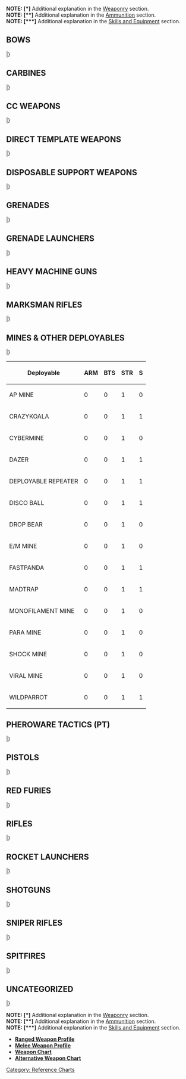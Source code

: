 {{section-reference-charts}}
{{n5-section-ammo-and-weaponry}}


'''NOTE: [*]''' Additional explanation in the [[Weaponry]] section.<br>
'''NOTE: [**]''' Additional explanation in the [[Ammunition]] section.<br>
'''NOTE: [***]''' Additional explanation in the [[Skills and Equipment]] section.


== BOWS ==
{{n5_weapon_single}}
{{n5_weaponrow|Tactical Bow|+3|0|-6|--|--|--|--|8|1|DA|ARM|2|[[Anti-materiel]], [[Silent|Silent (-6)]]}}
{{n5_weaponrow|Viral Tactical Bow|+3|0|-6|--|--|--|--|8|1|N|BTS|1|[[BioWeapon | BioWeapon (DA+Shock)]], [[Silent|Silent (-6)]]}}
|}


== CARBINES ==
{{n5_weapon_single}}
{{n5_weaponrow|E/M Carbine|+3|+3|-3|-3|-6|--|--|7|2|E/M|BTS/2|2|[[Non-Lethal]], [**]}}
{{n5_weaponrow|Plasma Carbine (Blast Mode)|+3|+3|-3|-3|-6|--|--|7|2|N|[[Combined Saving Roll | ARM and BTS]]|1 and 1|[[Impact Template (Circular)]]}}
{{n5_weaponrow|Plasma Carbine (Hit Mode)|+3|+3|-3|-3|-6|--|--|6|2|N|[[Combined Saving Roll | ARM and BTS]]|1 and 1|}}
|}


== CC WEAPONS ==
{{n5_weapon_single}}
{{n5_weaponrow|AP CC Weapon| | | | | | | |8|1|AP|ARM/2|1|[[CC]]}}
{{n5_weaponrow|AP+DA CC Weapon| | | | | | | |8|1|AP+DA|ARM/2|2|[[Anti-materiel]], [[CC]]}}
{{n5_weaponrow|AP+EXP CC Weapon| | | | | | | |8|1|AP+EXP|ARM/2|3|[[Anti-materiel]], [[CC]]}}
{{n5_weaponrow|AP+Shock CC Weapon| | | | | | | |8|1|AP+SHOCK|ARM/2|1|[[CC]]}}
{{n5_weaponrow|AP+T2 CC Weapon| | | | | | | |8|1|AP+T2|ARM/2|1|[[Anti-materiel]], [[CC]]}}
{{n5_weaponrow|CC Weapon| | | | | | | |8|1|N|ARM|1|[[CC]]}}
{{n5_weaponrow|[[Chest Mines]] (BS Mode)| | | | | | | |7|1|SHOCK|ARM|1|[[Intuitive Attack]], [[Disposable (2)]], [[Double Shot]], [[Direct Template (Small Teardrop)]], [*]}}
{{n5_weaponrow|[[Chest Mines]] (CC Mode)| | | | | | | |7|1|SHOCK|ARM|1|[[CC Attack (+3)]], [[Disposable (2)]], [*]}}
{{n5_weaponrow|DA CC Weapon| | | | | | | |8|1|DA|ARM|2|[[Anti-materiel]], [[CC]]}}
{{n5_weaponrow|E/M CC Weapon| | | | | | | |8|1|N+E/M|BTS/2|2|[[CC]], [**]}}
{{n5_weaponrow|EXP CC Weapon| | | | | | | |8|1|EXP|ARM|3|[[Anti-materiel]], [[CC]]}}
{{n5_weaponrow|Monofilament CC Weapon| | | | | | | |8|1|N|ARM&#61;0|1|[[CC]], [[State Trait | State:]] [[Dead]]}}
{{n5_weaponrow|PARA CC Weapon| | | | | | | |--|1|PARA|PH-6|1|[[CC]], [[State Trait | State:]] [[Immobilized-A]], [[Non-Lethal]]}}
{{n5_weaponrow|Shock CC Weapon| | | | | | | |8|1|SHOCK|ARM|1|[[CC]]}}
{{n5_weaponrow|T2 CC Weapon| | | | | | | |8|1|T2|ARM|1|[[Anti-materiel]], [[CC]]}}
{{n5_weaponrow|[[Trench-Hammer]] (BS Mode)|0|--|--|--|--|--|--|6|1|DA|ARM|2|[[Anti-materiel]], [[BS Weapon (PH)]], [[Disposable (3)]], [*]}}
{{n5_weaponrow|[[Trench-Hammer]] (CC Mode)| | | | | | | |6|1|DA|ARM|2|[[Anti-materiel]], [[CC]], [[Disposable (3)]], [*]}}
{{n5_weaponrow|Viral CC Weapon| | | | | | | |8|1|N|BTS|1|[[BioWeapon | BioWeapon (DA+Shock)]], [[CC]]}}
{{n5_weaponrow|[[Vorpal CC Weapon]] (BS Mode)|+3|--|--|--|--|--|--|8|1|N|ARM&#61;0|1|[[BS Weapon (PH)]], [[State Trait | State:]] [[Dead]], [*]}}
{{n5_weaponrow|[[Vorpal CC Weapon]] (CC Mode)| | | | | | | |8|1|N|ARM&#61;0|1|[[CC]], [[State Trait | State:]] [[Dead]], [*]}}
|}

== DIRECT TEMPLATE WEAPONS ==
{{n5_weapon_single}}
{{n5_weaponrow|Boarding Pistol (Blast Mode)| | | | | | | |7|1|N|ARM|1|[[Intuitive Attack]], [[Direct Template (Small Teardrop)]]}}
{{n5_weaponrow|Boarding Pistol (Hit Mode)|+3|0|-6|--|--|--|--|7|2|N|ARM|1|}}
{{n5_weaponrow|Chain-Colt| | | | | | | |7|1|N|ARM|1|[[Intuitive Attack]], [[Direct Template (Small Teardrop)]]}}
{{n5_weaponrow|Chain Rifle| | | | | | | |7|1|N|ARM|1|[[Intuitive Attack]], [[Direct Template (Large Teardrop)]]}}
{{n5_weaponrow|[[Chest Mines]] (BS Mode)| | | | | | | |7|1|SHOCK|ARM|1|[[Intuitive Attack]], [[Disposable (2)]], [[Double Shot]], [[Direct Template (Small Teardrop)]], [*]}}
{{n5_weaponrow|[[Chest Mines]] (CC Mode)| | | | | | | |7|1|SHOCK|ARM|1|[[CC Attack (+3)]], [[Disposable (2)]], [*]}}
{{n5_weaponrow|E/Marat| | | | | | | |7|1|E/M|BTS/2|2|[[Intuitive Attack]], [[Non-Lethal]], [[Direct Template (Large Teardrop)]], [**]}}
{{n5_weaponrow|Heavy Flamethrower| | | | | | | |6|1|N|ARM|1|[[Intuitive Attack]], [[Continuous Damage]], [[Direct Template (Large Teardrop)]]}}
{{n5_weaponrow|Light Flamethrower| | | | | | | |7|1|N|ARM|1|[[Intuitive Attack]], [[Continuous Damage]], [[Direct Template (Small Teardrop)]]}}
{{n5_weaponrow|Nanopulser| | | | | | | |7|1|N|BTS|1|[[Direct Template (Small Teardrop)]]}}
{{n5_weaponrow|Pulzar| | | | | | | |7|1|N|BTS|1|[[Intuitive Attack]], [[Direct Template (Large Teardrop)]]}}
{{n5_weaponrow|Heavy Riotstopper| | | | | | | |--|1|PARA|PH-6|1|[[State Trait | State:]] [[Immobilized-A]], [[Non-Lethal]], [[Direct Template (Large Teardrop)]]}}
{{n5_weaponrow|Light Riotstopper| | | | | | | |--|1|PARA|PH-6|1|[[State Trait | State:]] [[Immobilized-A]], [[Non-Lethal]], [[Direct Template (Small Teardrop)]]}}
{{n5_weaponrow|[[Sepsitor]]| | | | | | | |4|1|--|BTS|1|[[Intuitive Attack]], [[Disposable (2)]], [[Direct Template (Large Teardrop)]], [[State Trait | State:]] [[Sepsitorized]], [*]}}
{{n5_weaponrow|[[Sepsitor]] Plus| | | | | | | |3|1|--|BTS|1|[[Intuitive Attack]], [[Direct Template (Large Teardrop)]], [[State Trait | State:]] [[Sepsitorized]], [*]}}
{{n5_weaponrow|Zapper| | | | | | | |7|1|E/M|BTS/2|2|[[Intuitive Attack]], [[Non-Lethal]], [[Direct Template (Small Teardrop)]], [**]}}
|}

== DISPOSABLE SUPPORT WEAPONS ==
{{n5_weapon_single}}
{{n5_weaponrow|Akrylat-Kanone|-3|0|+3|+3|-3|-3|--|--|1|PARA|PH-6|1|[[Disposable (2)]], [[State Trait | State:]] [[Immobilized-A]], [[Non-Lethal]]}}
{{n5_weaponrow|Blitzen|-3|0|+3|+3|-3|-3|--|6|1|E/M|BTS/2|2|[[Disposable (2)]], [[Non-Lethal]], [**]}}
{{n5_weaponrow|Flammenspeer (Blast Mode)|-3|0|+3|+3|-3|-3|--|6|1|N|ARM|1|[[Continuous Damage]], [[Disposable (2)]], [[Impact Template (Circular)]]}}
{{n5_weaponrow|Flammenspeer (Hit Mode)|-3|0|+3|+3|-3|-3|--|6|1|AP|ARM/2|1|[[Continuous Damage]], [[Disposable (2)]]}}
{{n5_weaponrow|Panzerfaust|-3|0|+3|+3|-3|-3|--|6|1|AP+EXP|ARM/2|3|[[Anti-materiel]], [[Disposable (2)]]}}
|}


== GRENADES ==
{{n5_weapon_single}}
{{n5_weaponrow|Eclipse Grenades|0|-3|--|--|--|--|--|--|1|ECLIPSE|--|--|[[Speculative Attack]], [[BS Weapon (PH)]], [[Impact Template (Circular)]], [[Non-Lethal]], [[Reflective]], [[Targetless]], [**]}}
{{n5_weaponrow|E/M Grenades|+3|-3|--|--|--|--|--|7|1|E/M|BTS/2|2|[[Speculative Attack]], [[BS Weapon (PH)]], [[Impact Template (Circular)]], [[Non-Lethal]], [**]}}
{{n5_weaponrow|Grenades|+3|-3|--|--|--|--|--|7|1|N|ARM|1|[[Speculative Attack]], [[BS Weapon (PH)]], [[Impact Template (Circular)]]}}
{{n5_weaponrow|Smoke Grenades|0|-3|--|--|--|--|--|--|1|SMOKE|--|--|[[Speculative Attack]], [[BS Weapon (PH)]], [[Impact Template (Circular)]], [[Non-Lethal]], [[Targetless]], [**]}}
|}


== GRENADE LAUNCHERS ==
{{n5_weapon_single}}
{{n5_weaponrow|Eclipse Grenade Launcher|0|0|0|-3|-6|-6|--|--|1|ECLIPSE|--|--|[[Speculative Attack]], [[Non-Lethal]], [[Impact Template (Circular)]], [[Reflective]], [[Targetless]], [**]}}
{{n5_weaponrow|E/M Grenade Launcher|0|0|0|-3|-6|-6|--|7|1|E/M|BTS/2|2|[[Speculative Attack]], [[Non-Lethal]], [[Impact Template (Circular)]], [**]}}
{{n5_weaponrow|Grenade Launcher|0|0|0|-3|-6|-6|--|7|1|N|ARM|1|[[Speculative Attack]], [[Impact Template (Circular)]]}}
{{n5_weaponrow|Smoke Grenade Launcher|0|0|0|-3|-6|-6|--|--|1|SMOKE|--|--|[[Speculative Attack]], [[Non-Lethal]], [[Impact Template (Circular)]], [[Targetless]], [**]}}
|}


== HEAVY MACHINE GUNS ==
{{n5_weapon_single}}
{{n5_weaponrow|AP Heavy Machine Gun|-3|0|+3|+3|-3|-3|--|5|4|AP|ARM/2|1|[[Suppressive Fire]]}}
{{n5_weaponrow|Heavy Machine Gun|-3|0|+3|+3|-3|-3|--|5|4|N|ARM|1|[[Suppressive Fire]]}}
{{n5_weaponrow|MULTI Heavy Machine Gun (Anti-materiel Mode)|-3|0|+3|+3|-3|-3|--|5|1|EXP|ARM|3|[[Anti-materiel]]}}
{{n5_weaponrow|MULTI Heavy Machine Gun (AP Mode)|-3|0|+3|+3|-3|-3|--|5|4|AP|ARM/2|1|[[Suppressive Fire]]}}
{{n5_weaponrow|MULTI Heavy Machine Gun (Shock Mode)|-3|0|+3|+3|-3|-3|--|5|4|SHOCK|ARM|1|[[Suppressive Fire]]}}
|}


== MARKSMAN RIFLES ==
{{n5_weapon_single}}
{{n5_weaponrow|AP Marksman Rifle|-3|+3|+3|-3|-3|-6|--|7|3|AP|ARM/2|1|[[Suppressive Fire]]}}
{{n5_weaponrow|K1 Marksman Rifle|-3|+3|+3|-3|-3|-6|--|7|3|N|ARM&#61;0|1|[[Anti-materiel]], [[Suppressive Fire]]}}
{{n5_weaponrow|Marksman Rifle|-3|+3|+3|-3|-3|-6|--|7|3|N|ARM|1|[[Suppressive Fire]]}}
{{n5_weaponrow|MULTI Marksman Rifle (Anti-materiel Mode)|-3|+3|+3|-3|-3|-6|--|7|1|DA|ARM|2|[[Anti-materiel]]}}
{{n5_weaponrow|MULTI Marksman Rifle (AP Mode)|-3|+3|+3|-3|-3|-6|--|7|3|AP|ARM/2|1|[[Suppressive Fire]]}}
{{n5_weaponrow|MULTI Marksman Rifle (Shock Mode)|-3|+3|+3|-3|-3|-6|--|7|3|SHOCK|ARM|1|[[Suppressive Fire]]}}
{{n5_weaponrow|Shock Marksman Rifle|-3|+3|+3|-3|-3|-6|--|7|3|SHOCK|ARM|1|[[Suppressive Fire]]}}
{{n5_weaponrow|T2 Marksman Rifle|-3|+3|+3|-3|-3|-6|--|7|3|T2|ARM|1|[[Anti-materiel]], [[Suppressive Fire]]}}
{{n5_weaponrow|Viral Marksman Rifle|-3|+3|+3|-3|-3|-6|--|7|3|N|BTS|1|[[BioWeapon | BioWeapon (DA+Shock)]], [[Suppressive Fire]]}}
|}


== MINES & OTHER DEPLOYABLES ==
{{n5_weapon_single}}
{{n5_weaponrow|AP [[Mines]]| | | | | | | |7|1|AP|ARM/2|1|[[Intuitive Attack]], [[Concealed]], [[Disposable (3)]], [[Direct Template (Small Teardrop)]], [[Deployable]], [*]}}
{{n5_weaponrow|CrazyKoalas| | | | | | | |5|1|SHOCK|ARM|1|[[Disposable (2)]], [[Boost]], [[Perimeter]], [[Deployable]], [*]}}
{{n5_weaponrow|[[Cybermines]]| | | | | | | |5|1|--|BTS|2|[[Comms Attack]], [[Intuitive Attack]], [[Concealed]], [[Disposable (3)]], [[State Trait | State:]] [[Stunned]]/[[Immobilized-B]], [[Non-Lethal]], [[Direct Template (Small Teardrop)]], [[Deployable]], [*]}}
{{n5_weaponrow|[[Dazer]]| | | | | | | | | | | | |[[Disposable (3)]], [[Deployable]], [[Traits#Zone_of_Control_.28ZoC.29 | Zone of Control]]}}
{{n5_weaponrow|[[Deployable Repeater]]| | | | | | | | | | | | |[[Disposable (3)]], [[Deployable]]}}
{{n5_weaponrow|[[Disco Baller]]|0|+3|-3|-6|--|--|--|--|1|--|--|--|[[Speculative Attack]], [[Disposable (2)]], [[Double Shot]], [[Targetless]], [*]}}
{{n5_weaponrow|[[Drop Bears]] (BS Mode)|+3|-3|--|--|--|--|--|--|1|--|--|--|[[BS Weapon (PH)]], [[Speculative Attack]], [[Disposable (3)]], [[Targetless]], [*]}}
{{n5_weaponrow|[[Drop Bears]] (Deployable Mode)| | | | | | | |7|1|SHOCK|ARM|1|[[Intuitive Attack]], [[Disposable (3)]], [[Direct Template (Small Teardrop)]], [[Deployable]], [*]}}
{{n5_weaponrow|E/M [[Mines]]| | | | | | | |7|1|E/M|BTS/2|2|[[Intuitive Attack]], [[Concealed]], [[Disposable (3)]], [[Direct Template (Small Teardrop)]], [[Non-Lethal]], [[Deployable]], [**]}}
{{n5_weaponrow|[[FastPanda]]| | | | | | | |--|1|--|--|--|[[Disposable (1)]], [[Indiscriminate]], [[Perimeter]], [[Deployable]], [[Traits#Zone_of_Control_.28ZoC.29 | Zone of Control]], [***]}}
{{n5_weaponrow|Madtraps| | | | | | | |--|1|PARA|PH-6|1|[[Disposable (2)]], [[Boost]], [[Non-Lethal]], [[Perimeter]], [[Deployable]], [*]}}
{{n5_weaponrow|[[Mine Dispenser]]|0|+3|-3|-6|-6|-6|--| |1|--|--|--|[[Speculative Attack]], [[Double Shot]], [[Disposable (2)]], [[Targetless]], [*]}}
{{n5_weaponrow|Monofilament [[Mines]]| | | | | | | |8|1|N|ARM&#61;0|1|[[Intuitive Attack]], [[Concealed]], [[Disposable (3)]], [[Direct Template (Small Teardrop)]], [[Deployable]], [[State Trait | State:]] [[Dead]], [*]}}
{{n5_weaponrow|PARA [[Mines]]| | | | | | | |--|1|PARA|PH-6|1|[[Intuitive Attack]], [[Concealed]], [[Disposable (3)]], [[Direct Template (Small Teardrop)]], [[Non-Lethal]], [[Deployable]], [*]}}
{{n5_weaponrow|[[Pitcher]]|0|0|0|-3|-6|-6|--|--|1|--|--|--|[[Speculative Attack]], [[Disposable (2)]], [[Indiscriminate]], [[Non-Lethal]], [[Targetless]], [*]}}
{{n5_weaponrow|Shock [[Mines]]| | | | | | | |7|1|SHOCK|ARM|1|[[Intuitive Attack]], [[Concealed]], [[Disposable (3)]], [[Direct Template (Small Teardrop)]], [[Deployable]], [*]}}
{{n5_weaponrow|Viral [[Mines]]| | | | | | | |7|1|N|BTS|1|[[Intuitive Attack]], [[BioWeapon | BioWeapon (DA+Shock)]], [[Concealed]], [[Disposable (3)]], [[Direct Template (Small Teardrop)]], [[Deployable]], [*]}}
{{n5_weaponrow|[[WildParrot]]| | | | | | | |7|1|E/M|BTS/2|2|[[Intuitive Attack]], [[Disposable (1)]], [[Non-Lethal]], [[Perimeter]], [[Direct Template (Small Teardrop)]], [[Deployable]], [*]}}
|}

{| class="n5table-dark"
|-
! Deployable !! ARM !! BTS !! STR !! S
|-
| AP MINE || 0 || 0 || 1 || 0
|-
| CRAZYKOALA || 0 || 0 || 1 || 1
|-
| CYBERMINE || 0 || 0 || 1 || 0
|-
| DAZER || 0 || 0 || 1 || 1
|-
| DEPLOYABLE REPEATER || 0 || 0 || 1 || 1
|-
| DISCO BALL || 0 || 0 || 1 || 1
|-
| DROP BEAR || 0 || 0 || 1 || 0
|-
| E/M MINE || 0 || 0 || 1 || 0
|-
| FASTPANDA || 0 || 0 || 1 || 1
|-
| MADTRAP || 0 || 0 || 1 || 1
|-
| MONOFILAMENT MINE || 0 || 0 || 1 || 0
|-
| PARA MINE || 0 || 0 || 1 || 0
|-
| SHOCK MINE || 0 || 0 || 1 || 0
|-
| VIRAL MINE  || 0 || 0 || 1 || 0
|-
| WILDPARROT || 0 || 0 || 1 || 1
|}



== PHEROWARE TACTICS (PT) ==
{{n5_weapon_single}}
{{n5_weaponrow|PT: Endgame| | | | | | | |7|2|AP|BTS/2|1|[[BS Weapon (WIP)]], [[Comms Attack]], [[Disposable (2)]], [[Target (VITA)]], [[No LoF]], [[Traits#Zone_of_Control_.28ZoC.29 | Zone of Control]]}}
{{n5_weaponrow| PT: Eraser| | | | | | | |6|2|DA|BTS|2|[[BS Weapon (WIP)]], [[Comms Attack]], [[Target (VITA)]], [[State Trait | State:]] [[Isolated]], [[Non-Lethal]], [[No LoF]], [[Traits#Zone_of_Control_.28ZoC.29 | Zone of Control]]}}
{{n5_weaponrow| PT: Mirrorball| | | | | | | |--|1|ECLIPSE|--|--|[[BS Weapon (WIP)]], [[Comms Attack]], [[Impact Template (Circular)]], [[Non-Lethal]], [[Reflective]], [[No LoF]], [[Targetless]], [[Traits#Zone_of_Control_.28ZoC.29 | Zone of Control]]}}
|}


== PISTOLS ==
{{n5_weapon_single}}
{{n5_weaponrow|AP Heavy Pistol|+3|0|-6|--|--|--|--|6|2|AP|ARM/2|1|}}
{{n5_weaponrow|Assault Pistol|+3|0|-6|--|--|--|--|7|4|N|ARM|1|}}
{{n5_weaponrow|Boarding Pistol (Blast Mode)| | | | | | | |7|1|N|ARM|1|[[Intuitive Attack]], [[Direct Template (Small Teardrop)]]}}
{{n5_weaponrow|Boarding Pistol (Hit Mode)|+3|0|-6|--|--|--|--|7|2|N|ARM|1|}}
{{n5_weaponrow|Breaker Pistol|+3|0|-6|--|--|--|--|8|2|AP|BTS/2|1|}}
{{n5_weaponrow|Heavy Pistol|+3|0|-6|--|--|--|--|6|2|SHOCK|ARM|1|}}
{{n5_weaponrow|[[Mixed Weapons | Kobra Pistol]] (BS Mode)|+3|0|-6|--|--|--|--|7|2|N|ARM|1|[*]}}
{{n5_weaponrow|[[Mixed Weapons | Kobra Pistol]] (CC Mode)| | | | | | | |7|1|SHOCK|ARM|1|[[CC]], [*]}}
{{n5_weaponrow|MULTI Pistol (Anti-materiel Mode)|+3|0|-6|--|--|--|--|7|1|DA|ARM|2|[[Anti-materiel]]}}
{{n5_weaponrow|MULTI Pistol (AP Mode)|+3|0|-6|--|--|--|--|7|2|AP|ARM/2|1|}}
{{n5_weaponrow|MULTI Pistol (Shock Mode)|+3|0|-6|--|--|--|--|7|2|SHOCK|ARM|1|}}
{{n5_weaponrow|Pistol|+3|0|-6|--|--|--|--|9|2|N|ARM|1|}}
{{n5_weaponrow|Silenced Pistol|+3|0|-6|--|--|--|--|8|2|AP+SHOCK|BTS/2|1|[[Silent|Silent (-6)]]}}
{{n5_weaponrow|Stun Pistol|+3|0|-6|--|--|--|--|8|2|STUN|BTS|1|[[Non-Lethal]], [[State Trait | State:]] [[Stunned]]}}
{{n5_weaponrow|Viral Pistol|+3|0|-6|--|--|--|--|8|2|N|BTS|1|[[BioWeapon | BioWeapon (DA+Shock)]]}}
|}


== RED FURIES ==
{{n5_weapon_single}}
{{n5_weaponrow|MULTI Red Fury (Anti-materiel Mode)|0|+3|+3|-3|-3|-6|--|7|1|DA|ARM|2|[[Anti-materiel]]}}
{{n5_weaponrow|MULTI Red Fury (AP Mode)|0|+3|+3|-3|-3|-6|--|7|4|AP|ARM/2|1|[[Suppressive Fire]]}}
{{n5_weaponrow|MULTI Red Fury (Shock Mode)|0|+3|+3|-3|-3|-6|--|7|4|SHOCK|ARM|1|[[Suppressive Fire]]}}
{{n5_weaponrow|Red Fury|0|+3|+3|-3|-3|-6|--|7|4|SHOCK|ARM|1|[[Suppressive Fire]]}}
|}


==RIFLES==
{{n5_weapon_single}}
{{n5_weaponrow|AP Rifle|0|+3|-3|-3|-6|-6|--|7|3|AP|ARM/2|1|[[Suppressive Fire]]}}
{{n5_weaponrow|Adhesive Launcher Rifle|0|+3|-3|-3|-6|-6|--|--|2|PARA|PH-6|1|[[Non-Lethal]]}}
{{n5_weaponrow|AP Rifle|0|+3|-3|-3|-6|-6|--|7|3|AP|ARM/2|1|[[Suppressive Fire]]}}
{{n5_weaponrow|Breaker Combi Rifle|+3|+3|-3|-3|-6|-6|--|7|3|AP|BTS/2|1|[[Suppressive Fire]]}}
{{n5_weaponrow|Breaker Rifle|0|+3|-3|-3|-6|-6|--|7|3|AP|BTS/2|1|[[Suppressive Fire]]}}
{{n5_weaponrow|Combi Rifle|+3|+3|-3|-3|-6|-6|--|7|3|N|ARM|1|[[Suppressive Fire]]}}
{{n5_weaponrow|K1 Combi Rifle|+3|+3|-3|-3|-6|-6|--|7|3|N|ARM&#61;0|1|[[Anti-materiel]], [[Suppressive Fire]]}}
{{n5_weaponrow|MULTI Rifle (Anti-materiel Mode)|+3|+3|-3|-3|-6|-6|--|7|1|DA|ARM|2|[[Anti-materiel]]}}
{{n5_weaponrow|MULTI Rifle (AP Mode)|+3|+3|-3|-3|-6|-6|--|7|3|AP|ARM/2|1|[[Suppressive Fire]]}}
{{n5_weaponrow|MULTI Rifle (Shock Mode)|+3|+3|-3|-3|-6|-6|--|7|3|SHOCK|ARM|1|[[Suppressive Fire]]}}
{{n5_weaponrow|Plasma Rifle (Blast Mode)|+3|+3|-3|-3|-6|-6|--|7|3|N|[[Combined Saving Roll | ARM and BTS]]|1 and 1 |[[Suppressive Fire]], [[Impact Template (Circular)]]}}
{{n5_weaponrow|Plasma Rifle (Hit Mode)|+3|+3|-3|-3|-6|-6|--|6|3|N|[[Combined Saving Roll | ARM and BTS]]|1 and 1|[[Suppressive Fire]]}}
{{n5_weaponrow|Rifle|0|+3|-3|-3|-6|-6|--|7|3|N|ARM|1|[[Suppressive Fire]]}}
{{n5_weaponrow|T2 Rifle|0|+3|-3|-3|-6|-6|--|7|3|T2|ARM|1|[[Anti-materiel]], [[Suppressive Fire]]}}
{{n5_weaponrow|Viral Combi Rifle|+3|+3|-3|-3|-6|-6|--|7|3|N|BTS|1|[[BioWeapon | BioWeapon (DA+Shock)]], [[Suppressive Fire]]}}
{{n5_weaponrow|Viral Rifle|0|+3|-3|-3|-6|-6|--|7|3|N|BTS|1|[[BioWeapon | BioWeapon (DA+Shock)]], [[Suppressive Fire]]}}
|}


== ROCKET LAUNCHERS ==
{{n5_weapon_single}}
{{n5_weaponrow|Heavy Rocket Launcher (Blast Mode)|-3|0|+3|+3|-3|-3|--|6|2|N|ARM|1|[[Continuous Damage]], [[Impact Template (Circular)]]}}
{{n5_weaponrow|Heavy Rocket Launcher (Hit Mode)|-3|0|+3|+3|-3|-3|--|5|2|N|ARM|1|[[Continuous Damage]]}}
{{n5_weaponrow|Light Rocket Launcher (Blast Mode)|0|+3|+3|-3|-6|-6|--|7|2|N|ARM|1|[[Continuous Damage]], [[Impact Template (Circular)]]}}
{{n5_weaponrow|Light Rocket Launcher (Hit Mode)|0|+3|+3|-3|-6|-6|--|6|2|N|ARM|1|[[Continuous Damage]]}}
|}


==SHOTGUNS==
{{n5_weapon_single}}
{{n5_weaponrow|Boarding Shotgun|+6|0|-3|--|--|--|--|6|2|AP|ARM/2|1|}}
{{n5_weaponrow|Heavy Shotgun|+6|0|-3|--|--|--|--|5|2|AP|ARM/2|1|}}
{{n5_weaponrow|Light Shotgun|+6|0|-3|--|--|--|--|7|2|N|ARM|1|}}
{{n5_weaponrow|T2 Boarding Shotgun|+6|0|-3|--|--|--|--|6|2|T2|ARM|1|[[Anti-materiel]]}}
{{n5_weaponrow|Vulkan Shotgun|+6|0|-3|--|--|--|--|6|2|AP|ARM/2|1|[[Continuous Damage]]}}
|}


== SNIPER RIFLES ==
{{n5_weapon_single}}
{{n5_weaponrow|AP Sniper Rifle|-3|0|+3|+3|+3|+3|-3|5|2|AP|ARM/2|1|}}
{{n5_weaponrow|K1 Sniper Rifle|-3|0|+3|+3|+3|+3|-3|7|2|N|ARM&#61;0|1|[[Anti-materiel]]}}
{{n5_weaponrow|MULTI Sniper Rifle (Anti-materiel Mode)|-3|0|+3|+3|+3|+3|-3|5|2|DA|ARM|2|[[Anti-materiel]]}}
{{n5_weaponrow|MULTI Sniper Rifle (AP Mode)|-3|0|+3|+3|+3|+3|-3|5|2|AP|ARM/2|1|}}
{{n5_weaponrow|MULTI Sniper Rifle (Shock Mode)|-3|0|+3|+3|+3|+3|-3|5|2|SHOCK|ARM|1|}}
{{n5_weaponrow|Plasma Sniper Rifle (Blast Mode)|-3|0|+3|+3|+3|+3|-3|6|2|N|[[Combined Saving Roll | ARM and BTS]]|1 and 1 |[[Impact Template (Circular)]]}}
{{n5_weaponrow|Plasma Sniper Rifle (Hit Mode)|-3|0|+3|+3|+3|+3|-3|5|2|N|[[Combined Saving Roll | ARM and BTS]]|1 and 1 |}}
{{n5_weaponrow|Sniper Rifle|-3|0|+3|+3|+3|+3|-3|5|2|SHOCK|ARM|1|}}
{{n5_weaponrow|T2 Sniper Rifle|-3|0|+3|+3|+3|+3|-3|5|2|T2|ARM|1|[[Anti-materiel]]}}
{{n5_weaponrow|Viral Sniper Rifle|-3|0|+3|+3|+3|+3|-3|5|2|N|BTS|1|[[BioWeapon | BioWeapon (DA+Shock)]]}}
|}


== SPITFIRES ==
{{n5_weapon_single}}
{{n5_weaponrow|AP Spitfire|0|+3|+3|-3|-6|-6|--|6|4|AP|ARM/2|1|[[Suppressive Fire]]}}
{{n5_weaponrow|MULTI Spitfire (Anti-materiel Mode)|0|+3|+3|-3|-6|-6|--|6|1|DA|ARM|2|[[Anti-materiel]]}}
{{n5_weaponrow|MULTI Spitfire (AP Mode)|0|+3|+3|-3|-6|-6|--|6|4|AP|ARM/2|1|[[Suppressive Fire]]}}
{{n5_weaponrow|MULTI Spitfire (Shock Mode)|0|+3|+3|-3|-6|-6|--|6|4|SHOCK|ARM|1|[[Suppressive Fire]]}}
{{n5_weaponrow|Spitfire|0|+3|+3|-3|-6|-6|--|6|4|N|ARM|1|[[Suppressive Fire]]}}
|}


== UNCATEGORIZED ==
{{n5_weapon_single}}
{{n5_weaponrow|Contender|0|+3|+3|0|--|--|--|7|2|T2|ARM|1|[[Anti-materiel]]}}
{{n5_weaponrow|[[D-Charges]] (Demolition Mode)| | | | | | | |6|1|AP+EXP|ARM/2|3|[[Anti-materiel]], [[Disposable (3)]], [*]}}
{{n5_weaponrow|[[D-Charges]] (CC Mode)| | | | | | | |6|1|AP+EXP|ARM/2|3|[[Anti-materiel]], [[CC]], [[Disposable (3)]], [[Improvised]], [*]}}
{{n5_weaponrow|[[Deactivator]]|+6|+3|-6|--|--|--|--|--|1|--|--|--|[[BS Weapon (WIP)]], [***]}}
{{n5_weaponrow|[[Discover]]|+3|0|0|0|-3|-3|-6|--|--|--|--|--|[***]}}
{{n5_weaponrow|E/Mitter|-3|0|+3|+3|0|0|--|7|2|E/M|BTS/2|2|[[Non-Lethal]], [**]}}
{{n5_weaponrow|Feuerbach (Blast Mode)|-3|0|+3|+3|0|0|--|6|1|EXP|ARM|3|[[Anti-materiel]]}}
{{n5_weaponrow|Feuerbach (Burst Mode)|-3|0|+3|+3|0|0|--|6|2|AP+DA|ARM/2|2|[[Anti-materiel]]}}
{{n5_weaponrow|Flash Pulse|0|+3|+3|-3|-3|-3|-6|7|1|STUN|BTS|1|[[BS Weapon (WIP)]], [[Non-Lethal]], [[State Trait | State:]] [[Stunned]]}}
{{n5_weaponrow|[[Forward Observer]]|0|0|0|-3|-3|-3|-6|--|2|--|--|--|[[BS Weapon (WIP)]], [[State Trait | State:]] [[Targeted]], [[Non-Lethal]], [***]}}
{{n5_weaponrow|[[GizmoKit]]|+3|0|-6|--|--|--|--|--|1|--|--|--|[[Non-Lethal]], [***]}}
{{n5_weaponrow|Hyper-Rapid Magnetic Cannon (Anti-materiel Mode)|-3|0|+3|+3|0|0|--|5|1|DA|ARM|2|[[Anti-materiel]]}}
{{n5_weaponrow|Hyper-Rapid Magnetic Cannon (AP Mode)|-3|0|+3|+3|0|0|--|5|5|AP|ARM/2|1|[[Suppressive Fire]]}}
{{n5_weaponrow|Hyper-Rapid Magnetic Cannon (Shock Mode)|-3|0|+3|+3|0|0|--|5|5|SHOCK|ARM|1|[[Suppressive Fire]]}}
{{n5_weaponrow|Jammer| | | | | | | |7|1|N|BTS|1|[[BS Weapon (WIP)]], [[Comms Attack]], [[Intuitive Attack]], [[Disposable (2)]], [[State Trait | State:]] [[Isolated]], [[Non-Lethal]], [[No Lof]], [[Traits#Zone_of_Control_.28ZoC.29 | Zone of Control]]}}
{{n5_weaponrow|Katyusha MRL|-3|+3|+3|0|0|-6|--|6|1|DA|ARM|2|[[Anti-materiel]], [[Speculative Attack]], [[Impact Template (Circular)]]}}
{{n5_weaponrow|[[MediKit]]|+3|0|-6|--|--|--|--|--|1|--|--|--|[[Non-Lethal]], [***]}}
{{n5_weaponrow|Missile Launcher (Blast Mode)|-3|0|0|+3|+3|-3|-3|6|1|EXP|ARM|3|[[Anti-materiel]], [[Impact Template (Circular)]]}}
{{n5_weaponrow|Missile Launcher (Hit Mode)|-3|0|0|+3|+3|-3|-3|6|1|AP+EXP|ARM/2|3|[[Anti-materiel]]}}
{{n5_weaponrow|Mk12|0|+3|+3|-3|-6|-6|--|5|3|N|ARM|1|[[Suppressive Fire]]}}
{{n5_weaponrow|Ohotnik|0|+3|+3|+3|0|-3|-6|6|2|T2|ARM|1|[[Anti-materiel]]}}
{{n5_weaponrow|Portable Autocannon|-3|0|+3|+3|-3|-3|--|5|2|AP+EXP|ARM/2|3|[[Anti-materiel]]}}
{{n5_weaponrow|[[Suppressive Fire]] Mode|0|0|-3|--|--|--|--|*|3|*|*|*|[***]}}
{{n5_weaponrow|Thunderbolt|-3|0|+3|+3|0|0|--|6|2|N|ARM|1|}}
{{n5_weaponrow|Uragan MRL (Blast Mode)|-3|+3|+3|0|0|-6|--|6|3|AP+SHOCK|ARM/2|1|[[Speculative Attack]], [[Impact Template (Circular)]], [[Burst: Single Target]]}}
{{n5_weaponrow|Uragan MRL (Hit Mode)|-3|+3|+3|0|0|-6|--|5|3|AP+SHOCK|ARM/2|1|[[Burst: Single Target]]}}
|}


'''NOTE: [*]''' Additional explanation in the [[Weaponry]] section.<br>
'''NOTE: [**]''' Additional explanation in the [[Ammunition]] section.<br>
'''NOTE: [***]''' Additional explanation in the [[Skills and Equipment]] section.


{{see-also-start}}
* '''[[Ranged Weapon Profile]]'''
* '''[[Melee Weapon Profile]]'''
* '''[[Weapon Chart]]'''
* '''[[Alternative Weapon Chart]]'''
{{see-also-end}}



{{section-reference-charts}}
{{n5-section-ammo-and-weaponry}}




[[Category: Reference Charts]]